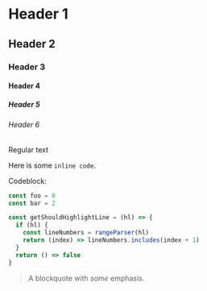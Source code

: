 

# Header 1

## Header 2

### Header 3

#### Header 4

##### Header 5

###### Header 6

Regular text

Here is some `inline code`.

Codeblock:

```javascript
const foo = 0
const bar = 2

const getShouldHighlightLine = (hl) => {
  if (hl) {
    const lineNumbers = rangeParser(hl)
    return (index) => lineNumbers.includes(index + 1)
  }
  return () => false
}
```

> A blockquote with _some_ emphasis.
